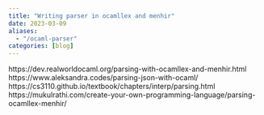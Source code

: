 ```yaml
---
title: "Writing parser in ocamllex and menhir"
date: 2023-03-09
aliases:
  - "/ocaml-parser"
categories: [blog]
---
```





https://dev.realworldocaml.org/parsing-with-ocamllex-and-menhir.html
https://www.aleksandra.codes/parsing-json-with-ocaml/
https://cs3110.github.io/textbook/chapters/interp/parsing.html
https://mukulrathi.com/create-your-own-programming-language/parsing-ocamllex-menhir/
